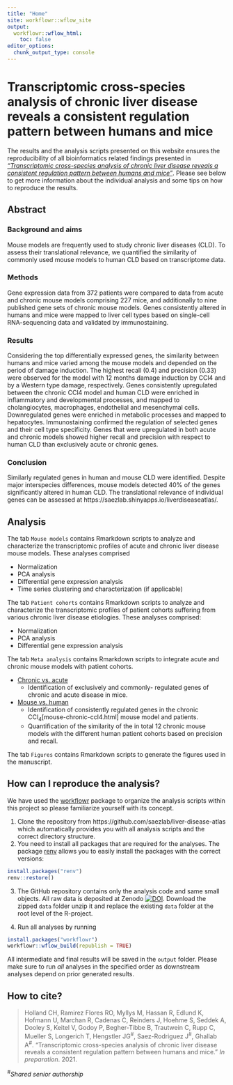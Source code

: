 ```yaml
---
title: "Home"
site: workflowr::wflow_site
output:
  workflowr::wflow_html:
    toc: false
editor_options:
  chunk_output_type: console
---
```


# Transcriptomic cross-species analysis of chronic liver disease reveals a consistent regulation pattern between humans and mice

The results and the analysis scripts presented on this website ensures the reproducibility of all bioinformatics related findings presented in [_"Transcriptomic cross-species analysis of chronic liver disease reveals a consistent regulation pattern between humans and mice"_](). Please see below to get more information about the individual analysis and some tips on how to reproduce the results.

Abstract
--------

### Background and aims 
Mouse models are frequently used to study chronic liver diseases (CLD). To assess their translational relevance, we quantified the similarity of commonly used mouse models to human CLD based on transcriptome data.

### Methods 
Gene expression data from 372 patients were compared to data from acute and chronic mouse models comprising 227 mice, and additionally to nine published gene sets of chronic mouse models. Genes consistently altered in humans and mice were mapped to liver cell types based on single-cell RNA-sequencing data and validated by immunostaining. 

### Results 
Considering the top differentially expressed genes, the similarity between humans and mice varied among the mouse models and depended on the period of damage induction. The highest recall (0.4) and precision (0.33) were observed for the model with 12 months damage induction by CCl4 and by a Western type damage, respectively. Genes consistently upregulated between the chronic CCl4 model and human CLD were enriched in inflammatory and developmental processes, and mapped to cholangiocytes, macrophages, endothelial and mesenchymal cells. Downregulated genes were enriched in metabolic processes and mapped to hepatocytes. Immunostaining confirmed the regulation of selected genes and their cell type specificity. Genes that were upregulated in both acute and chronic models showed higher recall and precision with respect to human CLD than exclusively acute or chronic genes.

### Conclusion 
Similarly regulated genes in human and mouse CLD were identified. Despite major interspecies differences, mouse models detected 40% of the genes significantly altered in human CLD. The translational relevance of individual genes can be assessed at https://saezlab.shinyapps.io/liverdiseaseatlas/.

Analysis
--------

The tab `Mouse models` contains Rmarkdown scripts to analyze and characterize the transcriptomic profiles of acute and chronic liver disease mouse models. These analyses comprised

* Normalization
* PCA analysis
* Differential gene expression analysis
* Time series clustering and characterization (if applicable)

The tab `Patient cohorts` contains Rmarkdown scripts to analyze and characterize the transcriptomic profiles of patient cohorts suffering from various chronic liver disease etiologies. These analyses comprised:

* Normalization
* PCA analysis
* Differential gene expression analysis

The tab `Meta analysis` contains Rmarkdown scripts to integrate acute and chronic mouse models with patient cohorts.

* [Chronic vs. acute](meta-chronic-vs-acute.html)
  * Identification of exclusively and commonly- regulated genes of chronic and acute disease in mice.
  
* [Mouse vs. human](meta-mouse-vs-human.html)
  * Identification of consistently regulated genes in the chronic CCl~4~[mouse-chronic-ccl4.html] mouse model and patients.
  * Quantification of the similarity of the in total 12 chronic mouse models with the different human patient cohorts based on precision and recall.
  
The tab `Figures` contains Rmarkdown scripts to generate the figures used in the manuscript.


How can I reproduce the analysis?
--------
We have used the [workflowr](https://jdblischak.github.io/workflowr/) package to organize the analysis scripts within this project so please familiarize yourself with its concept.

1. Clone the repository from https://github.com/saezlab/liver-disease-atlas which automatically provides you with all analysis scripts and the correct directory structure.
2. You need to install all packages that are required for the analyses. The package [renv](https://rstudio.github.io/renv/articles/renv.html) allows you to easily install the packages with the correct versions:

```r
install.packages("renv")
renv::restore()
```

3. The GitHub repository contains only the analysis code and same small objects. All raw data is deposited at Zenodo [![DOI](https://zenodo.org/badge/DOI/10.5281/zenodo.4568505.svg)](https://doi.org/10.5281/zenodo.4568505).
Download the zipped `data` folder unzip it and replace the existing `data` folder at the root level of the R-project.

4. Run all analyses by running
```r
install.packages("workflowr")
workflowr::wflow_build(republish = TRUE)
```
All intermediate and final results will be saved in the `output` folder. Please make sure to run _all_ analyses in the specified order as downstream analyses depend on prior generated results.

How to cite?
--------
>Holland CH, Ramirez Flores RO, Myllys M, Hassan R, Edlund K, Hofmann U, Marchan R, Cadenas C, Reinders J, Hoehme S, Seddek A, Dooley S, Keitel V, Godoy P, Begher-Tibbe B, Trautwein C, Rupp C, Mueller S, Longerich T, Hengstler JG^#^, Saez-Rodriguez J^#^, Ghallab A^#^. "Transcriptomic cross-species analysis of chronic liver disease reveals a consistent regulation pattern between humans and mice." _In preparation_. 2021.

^#^_Shared senior authorship_
